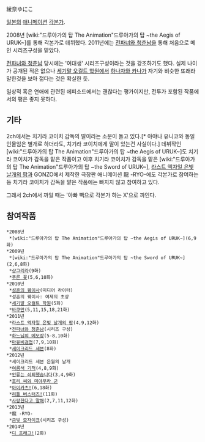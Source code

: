 綾奈ゆにこ

[[일본]]의 [[애니메이션]] [[각본가]].

2008년 [wiki:"드루아가의 탑 The Animation"드루아가의 탑 ~the Aegis of URUK~]를 통해 각본가로 데뷔했다. 2011년에는 [[전파녀와 청춘남]]을 통해 처음으로 메인 시리즈구성을 맡았다. 

[[전파녀와 청춘남]] 당시에는 '여대생' 시리즈구성이라는 것을 강조하기도 했다. 실제 나이가 공개된 적은 없으나 [[세기말 오컬트 학원]]에서 [[하나자와 카나]]가 자기와 비슷한 또래라 말한것을 보아 젊다는 것은 확실한 듯.

일상적 혹은 연애에 관련된 에피소드에서는 괜찮다는 평가이지만, 전투가 포함된 작품에서의 평은 좋지 못하다.

== 기타 ==
2ch에서는 치기라 코이치 감독의 딸이라는 소문이 돌고 있다.[* 아야나 유니코와 동일인물임은 별개로 하더라도, 치기라 코이치에게 딸이 있는건 사실이다.] 데뷔작인 [wiki:"드루아가의 탑 The Animation"드루아가의 탑 ~the Aegis of URUK~]도 치기라 코이치가 감독을 맡은 작품이고 이후 치기라 코이치가 감독을 맡은 [wiki:"드루아가의 탑 The Animation"드루아가의 탑 ~the Sword of URUK~], [[라스트 엑자일 은빛 날개의 팜]]과 GONZO에서 제작한 극장판 애니메이션 龍 -RYO-에도 각본가로 참여하는 등 치기라 코이치가 감독을 맡은 작품에는 빠지지 않고 참여하고 있다.

그래서 2ch에서 까일 때는 '아빠 빽으로 각본가 하는 X'으로 까인다.

== 참여작품 ==
 *2008년
  *[wiki:"드루아가의 탑 The Animation"드루아가의 탑 ~the Aegis of URUK~](6,9화)
 *2009년
  *[wiki:"드루아가의 탑 The Animation"드루아가의 탑 ~the Sword of URUK~](2,6,8화)
  *[[샹그리라(애니메이션)|샹그리라]](9화)
  *[[푸른 꽃]](5,6,10화)
 *2010년
  *[[성흔의 퀘이사]](미디어 라이터)
  *성흔의 퀘이사: 여제의 초상
  *[[세기말 오컬트 학원]](5화)
  *[[바쿠만]](5,11,15,18,21화)
 *2011년
  *[[라스트 엑자일 은빛 날개의 팜]](4,9,12화)
  *[[전파녀와 청춘남]](시리즈 구성)
  *[[하느님의 메모장]](5-8,10화)
  *[[마유비검첩]](7,9,10화)
  *[[세이크리드 세븐]](8화)
 *2012년
  *세이크리드 세븐 은월의 날개
  *[[여름색 기적]](4,8,9화)
  *[[인류는 쇠퇴했습니다]](3,4,9화)
  *[[호리 씨와 미야무라 군]]
  *[[아이카츠!]](6,18화)
  *[[리틀 버스터즈!]](11화)
  *[[사랑한다고 말해]](2,7,11,12화)
 *2013년
  *龍 -RYO-
  *[[금빛 모자이크]](시리즈 구성)
 *2014년
  *[[디 프래그!]](2화)
